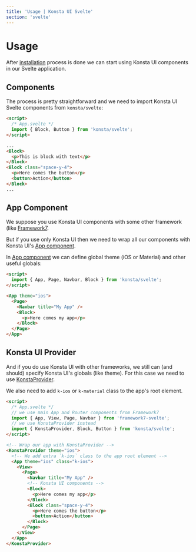 ```yaml
---
title: 'Usage | Konsta UI Svelte'
section: 'svelte'
---
```


# Usage

After [installation](/svelte/installation) process is done we can start using Konsta UI components in our Svelte application.

## Components

The process is pretty straightforward and we need to import Konsta UI Svelte components from `konsta/svelte`:

```html
<script>
  /* App.svelte */
  import { Block, Button } from 'konsta/svelte';
</script>

...
<Block>
  <p>This is block with text</p>
</Block>
<Block class="space-y-4">
  <p>Here comes the button</p>
  <button>Action</button>
</Block>
...
```

## App Component

We suppose you use Konsta UI components with some other framework (like [Framework7](https://framework7.io).

But if you use only Konsta UI then we need to wrap all our components with Konsta UI's [App component](/svelte/app).

In [App component](/svelte/app) we can define global theme (iOS or Material) and other useful globals:

```html
<script>
  import { App, Page, Navbar, Block } from 'konsta/svelte';
</script>

<App theme="ios">
  <Page>
    <Navbar title="My App" />
    <Block>
      <p>Here comes my app</p>
    </Block>
  </Page>
</App>
```

## Konsta UI Provider

And if you do use Konsta UI with other frameworks, we still can (and should) specify Konsta UI's globals (like theme). For this case we need to use [KonstaProvider](/svelte/konsta-provider).

We also need to add `k-ios` or `k-material` class to the app's root element.

```html
<script>
  /* App.svelte */
  // we use main App and Router components from Framework7
  import { App, View, Page, Navbar } from 'framework7-svelte';
  // we use KonstaProvider instead
  import { KonstaProvider, Block, Button } from 'konsta/svelte';
</script>

<!-- Wrap our app with KonstaProvider -->
<KonstaProvider theme="ios">
  <!-- We add extra `k-ios` class to the app root element -->
  <App theme="ios" class="k-ios">
    <View>
      <Page>
        <Navbar title="My App" />
        <!-- Konsta UI components -->
        <Block>
          <p>Here comes my app</p>
        </Block>
        <Block class="space-y-4">
          <p>Here comes the button</p>
          <button>Action</button>
        </Block>
      </Page>
    </View>
  </App>
</KonstaProvider>
```
